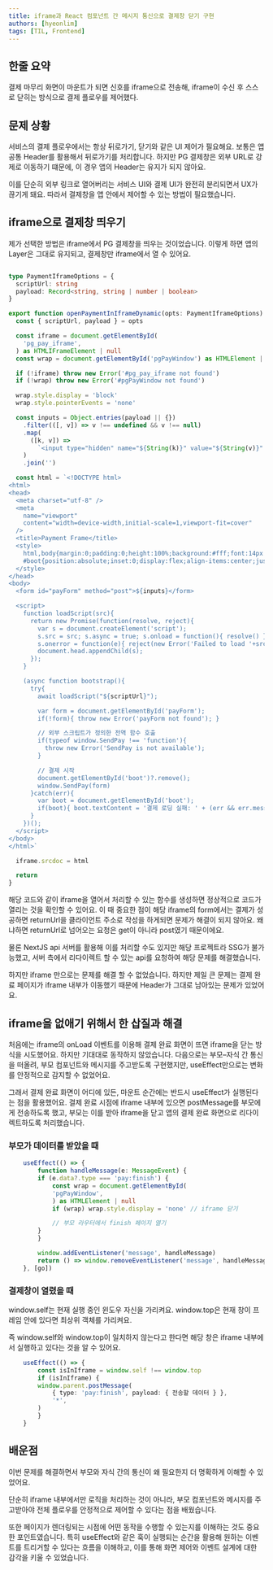 ```yaml
---
title: iframe과 React 컴포넌트 간 메시지 통신으로 결제창 닫기 구현 
authors: [hyeonlim]
tags: [TIL, Frontend]
---
```


## 한줄 요약

결제 마무리 화면이 마운트가 되면 신호를 iframe으로 전송해, iframe이 수신 후 스스로 닫히는 방식으로 결제 플로우를 제어했다.

## 문제 상황

서비스의 결제 플로우에서는 항상 뒤로가기, 닫기와 같은 UI 제어가 필요해요. 보통은 앱 공통 Header를 활용해서 뒤로가기를 처리합니다. 하지만 PG 결제창은 외부 URL로 강제로 이동하기 떄문에, 이 경우 앱의 Header는 유지가 되지 않아요.

이를 단순히 외부 링크로 열어버리는 서비스 UI와 결제 UI가 완전히 분리되면서 UX가 끊기게 돼요. 따라서 결제창을 앱 안에서 제어할 수 있는 방법이 필요했습니다.

## iframe으로 결제창 띄우기

제가 선택한 방법은 iframe에서 PG 결제창을 띄우는 것이었습니다. 이렇게 하면 앱의 Layer은 그대로 유지되고, 결제창만 iframe에서 열 수 있어요.

```ts

type PaymentIframeOptions = {
  scriptUrl: string
  payload: Record<string, string | number | boolean>
}

export function openPaymentInIframeDynamic(opts: PaymentIframeOptions) {
  const { scriptUrl, payload } = opts

  const iframe = document.getElementById(
    'pg_pay_iframe',
  ) as HTMLIFrameElement | null
  const wrap = document.getElementById('pgPayWindow') as HTMLElement | null

  if (!iframe) throw new Error('#pg_pay_iframe not found')
  if (!wrap) throw new Error('#pgPayWindow not found')

  wrap.style.display = 'block'
  wrap.style.pointerEvents = 'none'

  const inputs = Object.entries(payload || {})
    .filter(([, v]) => v !== undefined && v !== null)
    .map(
      ([k, v]) =>
        `<input type="hidden" name="${String(k)}" value="${String(v)}" />`,
    )
    .join('')

  const html = `<!DOCTYPE html>
<html>
<head>
  <meta charset="utf-8" />
  <meta
    name="viewport"
    content="width=device-width,initial-scale=1,viewport-fit=cover"
  />
  <title>Payment Frame</title>
  <style>
    html,body{margin:0;padding:0;height:100%;background:#fff;font:14px system-ui}
    #boot{position:absolute;inset:0;display:flex;align-items:center;justify-content:center}
  </style>
</head>
<body>
  <form id="payForm" method="post">${inputs}</form>

  <script>
    function loadScript(src){
      return new Promise(function(resolve, reject){
        var s = document.createElement('script');
        s.src = src; s.async = true; s.onload = function(){ resolve() };
        s.onerror = function(e){ reject(new Error('Failed to load '+src)) };
        document.head.appendChild(s);
      });
    }

    (async function bootstrap(){
      try{
        await loadScript("${scriptUrl}");

        var form = document.getElementById('payForm');
        if(!form){ throw new Error('payForm not found'); }

        // 외부 스크립트가 정의한 전역 함수 호출
        if(typeof window.SendPay !== 'function'){
          throw new Error('SendPay is not available');
        }

        // 결제 시작
        document.getElementById('boot')?.remove();
        window.SendPay(form)
      }catch(err){
        var boot = document.getElementById('boot');
        if(boot){ boot.textContent = '결제 로딩 실패: ' + (err && err.message || err); }
      }
    })();
  </script>
</body>
</html>`

  iframe.srcdoc = html

  return
}
```

해당 코드와 같이 iframe을 열어서 처리할 수 있는 함수를 생성하면 정상적으로 코드가 열리는 것을 확인할 수 있어요. 이 때 중요한 점이 해당 iframe의 form에서는 결제가 성공하면 returnUrl을 클라이언트 주소로 작성을 하게되면 문제가 해결이 되지 않아요. 왜냐하면 returnUrl로 넘어오는 요청은 get이 아니라 post였기 때문이에요.

물론 NextJS api 서버를 활용해 이를 처리할 수도 있지만 해당 프로젝트라 SSG가 불가능했고, 서버 측에서 리다이렉트 할 수 있는 api를 요청하여 해당 문제를 해결했습니다.

하지만 iframe 만으로는 문제를 해결 할 수 없었습니다. 하지만 제일 큰 문제는 결제 완료 페이지가 iframe 내부가 이동했기 때문에 Header가 그대로 남아있는 문제가 있었어요.

## iframe을 없애기 위해서 한 삽질과 해결

처음에는 iframe의 onLoad 이벤트를 이용해 결제 완료 화면이 뜨면 iframe을 닫는 방식을 시도했어요. 하지만 기대대로 동작하지 않았습니다. 다음으로는 부모–자식 간 통신을 떠올려, 부모 컴포넌트와 메시지를 주고받도록 구현했지만, useEffect만으로는 변화를 안정적으로 감지할 수 없었어요.

그래서 결제 완료 화면이 어디에 있든, 마운트 순간에는 반드시 useEffect가 실행된다는 점을 활용했어요. 결제 완료 시점에 iframe 내부에 있으면 postMessage를 부모에게 전송하도록 했고, 부모는 이를 받아 iframe을 닫고 앱의 결제 완료 화면으로 리다이렉트하도록 처리했습니다.

### 부모가 데이터를 받았을 때
```ts
    useEffect(() => {
        function handleMessage(e: MessageEvent) {
        if (e.data?.type === 'pay:finish') {
            const wrap = document.getElementById(
            'pgPayWindow',
            ) as HTMLElement | null
            if (wrap) wrap.style.display = 'none' // iframe 닫기

            // 부모 라우터에서 finish 페이지 열기
        }
        }

        window.addEventListener('message', handleMessage)
        return () => window.removeEventListener('message', handleMessage)
    }, [go])
```

### 결제창이 열렸을 때

window.self는 현재 실행 중인 윈도우 자신을 가리켜요. window.top은 현재 창이 프레임 안에 있다면 최상위 객체를 가리켜요.

즉 window.self와 window.top이 일치하지 않는다고 한다면 해당 창은 iframe 내부에서 실행하고 있다는 것을 알 수 있어요.

```ts
    useEffect(() => {
        const isInIframe = window.self !== window.top
        if (isInIframe) {
        window.parent.postMessage(
            { type: 'pay:finish', payload: { 전송할 데이터 } },
            '*',
        )
        }
    }
```

## 배운점

이번 문제를 해결하면서 부모와 자식 간의 통신이 왜 필요한지 더 명확하게 이해할 수 있었어요.

단순히 iframe 내부에서만 로직을 처리하는 것이 아니라, 부모 컴포넌트와 메시지를 주고받아야 전체 플로우를 안정적으로 제어할 수 있다는 점을 배웠습니다. 

또한 페이지가 렌더링되는 시점에 어떤 동작을 수행할 수 있는지를 이해하는 것도 중요한 포인트였습니다. 특히 useEffect와 같은 훅이 실행되는 순간을 활용해 원하는 이벤트를 트리거할 수 있다는 흐름을 이해하고, 이를 통해 화면 제어와 이벤트 설계에 대한 감각을 키울 수 있었습니다.